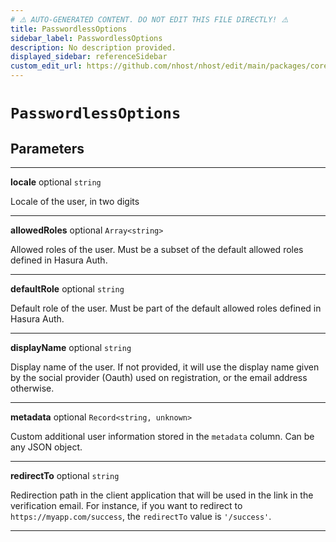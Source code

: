 ```yaml
---
# ⚠️ AUTO-GENERATED CONTENT. DO NOT EDIT THIS FILE DIRECTLY! ⚠️
title: PasswordlessOptions
sidebar_label: PasswordlessOptions
description: No description provided.
displayed_sidebar: referenceSidebar
custom_edit_url: https://github.com/nhost/nhost/edit/main/packages/core/src/types.ts#L81
---
```


# `PasswordlessOptions`

## Parameters

---

**<span className="parameter-name">locale</span>** <span className="optional-status">optional</span> `string`

Locale of the user, in two digits

---

**<span className="parameter-name">allowedRoles</span>** <span className="optional-status">optional</span> `Array<string>`

Allowed roles of the user. Must be a subset of the default allowed roles defined in Hasura Auth.

---

**<span className="parameter-name">defaultRole</span>** <span className="optional-status">optional</span> `string`

Default role of the user. Must be part of the default allowed roles defined in Hasura Auth.

---

**<span className="parameter-name">displayName</span>** <span className="optional-status">optional</span> `string`

Display name of the user. If not provided, it will use the display name given by the social provider (Oauth) used on registration, or the email address otherwise.

---

**<span className="parameter-name">metadata</span>** <span className="optional-status">optional</span> `Record<string, unknown>`

Custom additional user information stored in the `metadata` column. Can be any JSON object.

---

**<span className="parameter-name">redirectTo</span>** <span className="optional-status">optional</span> `string`

Redirection path in the client application that will be used in the link in the verification email.
For instance, if you want to redirect to `https://myapp.com/success`, the `redirectTo` value is `'/success'`.

---
